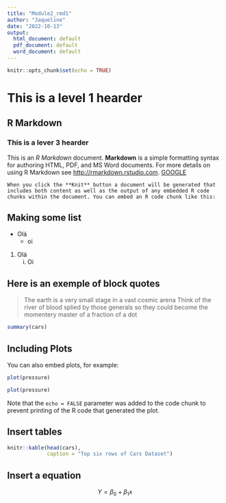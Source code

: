```yaml
---
title: "Module2_rmd1"
author: "Jaqueline"
date: "2022-10-13"
output:
  html_document: default
  pdf_document: default
  word_document: default
---
```


```r
knitr::opts_chunk$set(echo = TRUE)
```

# This is a level 1 hearder
## R Markdown
### This is a lever 3 hearder

This is an _R Markdown_ document. **Markdown** is a simple formatting syntax for authoring HTML, PDF, and MS Word documents. For more details on using R Markdown see <http://rmarkdown.rstudio.com>.
[GOOGLE](https://www.google.com/)

```
When you click the **Knit** button a document will be generated that includes both content as well as the output of any embedded R code chunks within the document. You can embed an R code chunk like this:
```

## Making some list
* Olá
    - oi
1. Olá
    i. Oi
    
## Here is an exemple of block quotes
> The earth is a very small stage in a vast cosmic arena
> Think of the river of blood splied by those generals so they could become the momentery master of a fraction of a dot
```r
summary(cars)
```

## Including Plots

You can also embed plots, for example:

```r
plot(pressure)
```

```r
plot(pressure)
```

Note that the `echo = FALSE` parameter was added to the code chunk to prevent printing of the R code that generated the plot.

## Insert tables
```r
knitr::kable(head(cars),
             caption = "Top six rows of Cars Dataset")
```


## Insert a equation

$$ Y = \beta_0 + \beta_1x $$